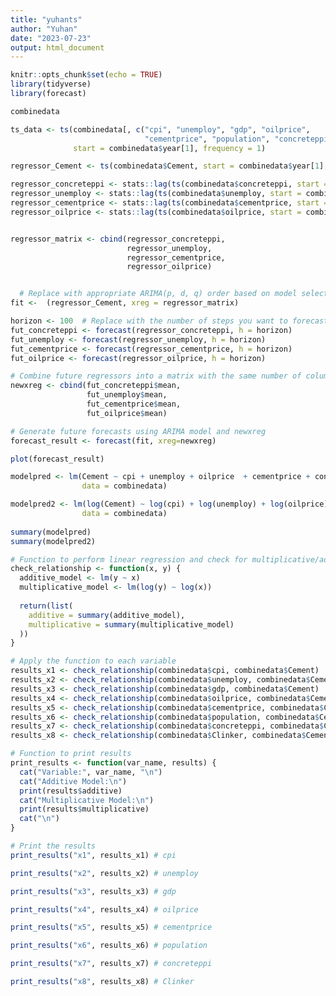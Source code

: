 ```yaml
---
title: "yuhants"
author: "Yuhan"
date: "2023-07-23"
output: html_document
---
```


```r
knitr::opts_chunk$set(echo = TRUE)
library(tidyverse)
library(forecast)
```

```r
combinedata

ts_data <- ts(combinedata[, c("cpi", "unemploy", "gdp", "oilprice", 
                              "cementprice", "population", "concreteppi", "Cement", "Clinker")], 
              start = combinedata$year[1], frequency = 1)

regressor_Cement <- ts(combinedata$Cement, start = combinedata$year[1], frequency = 1)

regressor_concreteppi <- stats::lag(ts(combinedata$concreteppi, start = combinedata$year[1], frequency = 1),1)
regressor_unemploy <- stats::lag(ts(combinedata$unemploy, start = combinedata$year[1], frequency = 1),1)
regressor_cementprice <- stats::lag(ts(combinedata$cementprice, start = combinedata$year[1], frequency = 1),1)
regressor_oilprice <- stats::lag(ts(combinedata$oilprice, start = combinedata$year[1], frequency = 1),1)


regressor_matrix <- cbind(regressor_concreteppi, 
                          regressor_unemploy, 
                          regressor_cementprice, 
                          regressor_oilprice)


  # Replace with appropriate ARIMA(p, d, q) order based on model selection
fit <-  (regressor_Cement, xreg = regressor_matrix)

horizon <- 100  # Replace with the number of steps you want to forecast ahead
fut_concreteppi <- forecast(regressor_concreteppi, h = horizon)
fut_unemploy <- forecast(regressor_unemploy, h = horizon)
fut_cementprice <- forecast(regressor_cementprice, h = horizon)
fut_oilprice <- forecast(regressor_oilprice, h = horizon)

# Combine future regressors into a matrix with the same number of columns as regressor_matrix
newxreg <- cbind(fut_concreteppi$mean, 
                 fut_unemploy$mean, 
                 fut_cementprice$mean, 
                 fut_oilprice$mean)

# Generate future forecasts using ARIMA model and newxreg
forecast_result <- forecast(fit, xreg=newxreg)

plot(forecast_result)

```

```r

modelpred <- lm(Cement ~ cpi + unemploy + oilprice  + cementprice + concreteppi, 
                data = combinedata)

modelpred2 <- lm(log(Cement) ~ log(cpi) + log(unemploy) + log(oilprice)  + log(cementprice) + log(concreteppi), 
                data = combinedata)
  
summary(modelpred)
summary(modelpred2)
```




```r
# Function to perform linear regression and check for multiplicative/additive relationship
check_relationship <- function(x, y) {
  additive_model <- lm(y ~ x)
  multiplicative_model <- lm(log(y) ~ log(x))
  
  return(list(
    additive = summary(additive_model),
    multiplicative = summary(multiplicative_model)
  ))
}

# Apply the function to each variable
results_x1 <- check_relationship(combinedata$cpi, combinedata$Cement)
results_x2 <- check_relationship(combinedata$unemploy, combinedata$Cement)
results_x3 <- check_relationship(combinedata$gdp, combinedata$Cement)
results_x4 <- check_relationship(combinedata$oilprice, combinedata$Cement)
results_x5 <- check_relationship(combinedata$cementprice, combinedata$Cement)
results_x6 <- check_relationship(combinedata$population, combinedata$Cement)
results_x7 <- check_relationship(combinedata$concreteppi, combinedata$Cement)
results_x8 <- check_relationship(combinedata$Clinker, combinedata$Cement)

# Function to print results
print_results <- function(var_name, results) {
  cat("Variable:", var_name, "\n")
  cat("Additive Model:\n")
  print(results$additive)
  cat("Multiplicative Model:\n")
  print(results$multiplicative)
  cat("\n")
}

# Print the results
print_results("x1", results_x1) # cpi

print_results("x2", results_x2) # unemploy

print_results("x3", results_x3) # gdp

print_results("x4", results_x4) # oilprice

print_results("x5", results_x5) # cementprice

print_results("x6", results_x6) # population

print_results("x7", results_x7) # concreteppi

print_results("x8", results_x8) # Clinker



```

